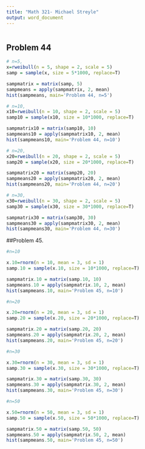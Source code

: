 ```yaml
---
title: "Math 321- Michael Streyle"
output: word_document
---
```

```r

```

## Problem 44
```r

# n=5, 
x=rweibull(n = 5, shape = 2, scale = 5)
samp = sample(x, size = 5*1000, replace=T)

sampmatrix = matrix(samp, 5)
sampmeans = apply(sampmatrix, 2, mean)
hist(sampmeans, main='Problem 44, n=5')
```


```r
# n=10, 
x10=rweibull(n = 10, shape = 2, scale = 5)
samp10 = sample(x10, size = 10*1000, replace=T)

sampmatrix10 = matrix(samp10, 10)
sampmeans10 = apply(sampmatrix10, 2, mean)
hist(sampmeans10, main='Problem 44, n=10')


```


```r
# n=20, 
x20=rweibull(n = 20, shape = 2, scale = 5)
samp20 = sample(x20, size = 20*1000, replace=T)

sampmatrix20 = matrix(samp20, 20)
sampmeans20 = apply(sampmatrix20, 2, mean)
hist(sampmeans20, main='Problem 44, n=20')
```


```r
# n=30, 
x30=rweibull(n = 30, shape = 2, scale = 5)
samp30 = sample(x30, size = 30*1000, replace=T)

sampmatrix30 = matrix(samp30, 30)
sampmeans30 = apply(sampmatrix30, 2, mean)
hist(sampmeans30, main='Problem 44, n=30')
```

##Problem 45.

```r
#n=10

x.10=rnorm(n = 10, mean = 3, sd = 1)
samp.10 = sample(x.10, size = 10*1000, replace=T)

sampmatrix.10 = matrix(samp.10, 10)
sampmeans.10 = apply(sampmatrix.10, 2, mean)
hist(sampmeans.10, main='Problem 45, n=10')


```



```r
#n=20

x.20=rnorm(n = 20, mean = 3, sd = 1)
samp.20 = sample(x.20, size = 20*1000, replace=T)

sampmatrix.20 = matrix(samp.20, 20)
sampmeans.20 = apply(sampmatrix.20, 2, mean)
hist(sampmeans.20, main='Problem 45, n=20')


```


```r
#n=30

x.30=rnorm(n = 30, mean = 3, sd = 1)
samp.30 = sample(x.30, size = 30*1000, replace=T)

sampmatrix.30 = matrix(samp.30, 30)
sampmeans.30 = apply(sampmatrix.30, 2, mean)
hist(sampmeans.30, main='Problem 45, n=30')


```


```r
#n=50

x.50=rnorm(n = 50, mean = 3, sd = 1)
samp.50 = sample(x.50, size = 50*1000, replace=T)

sampmatrix.50 = matrix(samp.50, 50)
sampmeans.50 = apply(sampmatrix.50, 2, mean)
hist(sampmeans.50, main='Problem 45, n=50')


```